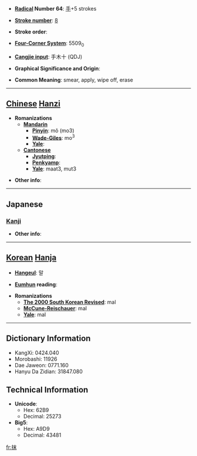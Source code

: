 * '''[[Wiktionary:Chinese radical index| Radical]] Number 64''': [[Wiktionary:Chinese radical index 手|手]]+5 strokes

* '''[[Wiktionary:Chinese total strokes index|Stroke number]]''': [[Wiktionary:Chinese total strokes index 8|8]]

* '''Stroke order''': 

* '''[[Wiktionary:Chinese four corner index|Four-Corner System]]''': 5509<sub>0</sub>

* '''[[Wiktionary:Chinese Cangjie index|Cangjie input]]''': 手木十 (QDJ)

* '''Graphical Significance and Origin''': 

* '''Common Meaning''': smear, apply, wipe off, erase

----

== [[Chinese]] [[Hanzi]] ==

* '''Romanizations'''
** '''[[Mandarin]]'''
*** '''[[Pinyin]]''': mǒ (mo3)
*** '''[[Wade-Giles]]''': mo<sup>3</sup>
*** '''[[Yale]]''': 
** '''[[Cantonese]]'''
*** '''[[Jyutping]]''':
*** '''[[Penkyamp]]''': 
*** '''[[Yale]]''': maat3, mut3

* '''Other info''': 

----

==Japanese==
===[[Kanji]]===
{{kanji|on readings=[[まつ]] (matsu)|kun readings=[[する]] (suru)}}

* '''Other info''':  

----

== [[Korean]] [[Hanja]] ==

* '''[[Hangeul]]''': 말

* '''[[Eumhun]] reading''': 

* '''Romanizations'''
** '''[[The 2000 South Korean Revised Romanization|The 2000 South Korean Revised]]''': mal
** '''[[McCune-Reischauer]]''': mal
** '''[[Yale]]''': mal

----

== Dictionary Information ==

* KangXi: 0424.040
* Morobashi: 11926
* Dae Jaweon: 0771.160
* Hanyu Da Zidian: 31847.080

== Technical Information ==

* '''Unicode''':
** Hex: 62B9
** Decimal: 25273
* '''Big5''':
** Hex: A9D9
** Decimal: 43481

[[fr:抹]]